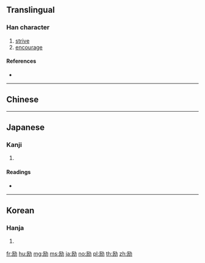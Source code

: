 {{also|勵}}
==Translingual==

===Han character===
{{Han char|rn=19|rad=力|as=05|sn=7|four=|canj=MSKS|ids=⿰厉力}}

# [[strive]]
# [[encourage]]

====References====
* {{Han ref|kx=0147.071|dkj=02326|dj=0331.120|hdz=10368.040|uh=52B1|ud=21169}}

----

==Chinese==
{{zh-see|勵}}

----

==Japanese==

===Kanji===
{{ja-kanji|grade=c|rs=力05}}

# {{defn|lang=ja|sort=力05}}

====Readings====
* {{ja-readings|goon=[[らい]] (rai) {{non-joyo-reading}}|kanon=[[れい]] (rei)|kun=[[はげむ]] (hagemu), [[はげます]] (hagemasu)}}

----

==Korean==

===Hanja===
{{ko-hanja|hangeul=려|rv=ryeo|mr=ryŏ}}

# {{defn|lang=ko|sort=力05}}

[[fr:励]]
[[hu:励]]
[[mg:励]]
[[ms:励]]
[[ja:励]]
[[no:励]]
[[pl:励]]
[[th:励]]
[[zh:励]]